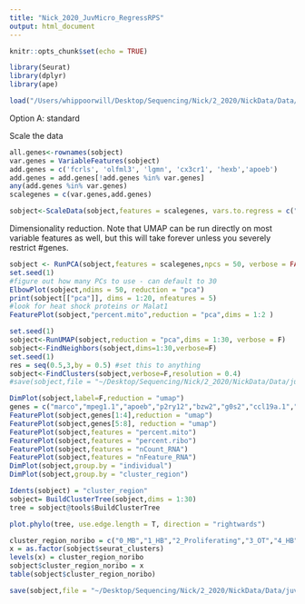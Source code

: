 ```yaml
---
title: "Nick_2020_JuvMicro_RegressRPS"
output: html_document
---
```


```r
knitr::opts_chunk$set(echo = TRUE)
```

```r
library(Seurat)
library(dplyr)
library(ape)

```

```r
load("/Users/whippoorwill/Desktop/Sequencing/Nick/2_2020/NickData/Data/juvenile_microglia_new.RData")
```

Option A: standard



Scale the data
```r
all.genes<-rownames(sobject)
var.genes = VariableFeatures(sobject)
add.genes = c('fcrls', 'olfml3', 'lgmn', 'cx3cr1', 'hexb','apoeb')
add.genes = add.genes[!add.genes %in% var.genes]
any(add.genes %in% var.genes)
scalegenes = c(var.genes,add.genes)

sobject<-ScaleData(sobject,features = scalegenes, vars.to.regress = c("nFeature_RNA","percent.ribo"))
```

Dimensionality reduction. Note that UMAP can be run directly on most variable features as well, but this will take forever unless you severely restrict #genes. 
```r
sobject <- RunPCA(sobject,features = scalegenes,npcs = 50, verbose = FALSE)
set.seed(1)
#figure out how many PCs to use - can default to 30
ElbowPlot(sobject,ndims = 50, reduction = "pca")
print(sobject[["pca"]], dims = 1:20, nfeatures = 5)
#look for heat shock proteins or Malat1
FeaturePlot(sobject,"percent.mito",reduction = "pca",dims = 1:2 )
```


```r
set.seed(1)
sobject<-RunUMAP(sobject,reduction = "pca",dims = 1:30, verbose = F)
sobject<-FindNeighbors(sobject,dims=1:30,verbose=F)
set.seed(1)
res = seq(0.5,3,by = 0.5) #set this to anything
sobject<-FindClusters(sobject,verbose=F,resolution = 0.4) 
#save(sobject,file = "~/Desktop/Sequencing/Nick/2_2020/NickData/Data/juvenile_microglia_new.RData")
```


```r
DimPlot(sobject,label=F,reduction = "umap")
genes = c("marco","mpeg1.1","apoeb","p2ry12","bzw2","g0s2","ccl19a.1","cd74a")
FeaturePlot(sobject,genes[1:4],reduction = "umap")
FeaturePlot(sobject,genes[5:8], reduction = "umap")
FeaturePlot(sobject,features = "percent.mito")
FeaturePlot(sobject,features = "percent.ribo")
FeaturePlot(sobject,features = "nCount_RNA")
FeaturePlot(sobject,features = "nFeature_RNA")
DimPlot(sobject,group.by = "individual")
DimPlot(sobject,group.by = "cluster_region")
```
```r
Idents(sobject) = "cluster_region"
sobject= BuildClusterTree(sobject,dims = 1:30)
tree = sobject@tools$BuildClusterTree

plot.phylo(tree, use.edge.length = T, direction = "rightwards")

```
```r
cluster_region_noribo = c("0_MB","1_HB","2_Proliferating","3_OT","4_HB","5_MB","6_other","7_other")
x = as.factor(sobject$seurat_clusters)
levels(x) = cluster_region_noribo
sobject$cluster_region_noribo = x
table(sobject$cluster_region_noribo)
```

```r
save(sobject,file = "~/Desktop/Sequencing/Nick/2_2020/NickData/Data/juvenile_microglia_riboregression.RData")
```

